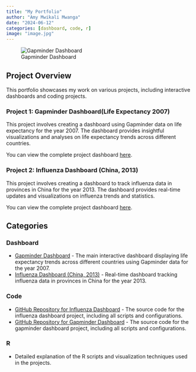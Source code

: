 ```yaml
---
title: "My Portfolio"
author: "Amy Mwikali Mwanga"
date: "2024-06-12"
categories: [dashboard, code, r]
image: "image.jpg"
---
```


![Gapminder Dashboard](./image2.jpg)

## Project Overview

This portfolio showcases my work on various projects, including interactive dashboards and coding projects.

### Project 1: Gapminder Dashboard(Life Expectancy 2007)

This project involves creating a dashboard using Gapminder data on life expectancy for the year 2007. The dashboard provides insightful visualizations and analyses on life expectancy trends across different countries.

You can view the complete project dashboard [here](https://amymwix.github.io/gapminder_dash/).

### Project 2: Influenza Dashboard (China, 2013)

This project involves creating a dashboard to track influenza data in provinces in China for the year 2013. The dashboard provides real-time updates and visualizations on influenza trends and statistics.

You can view the complete project dashboard [here](https://amymwix.github.io/influenza_china_2013/).

## Categories

### Dashboard

- [Gapminder Dashboard](https://amymwix.github.io/gapminder_dash/) - The main interactive dashboard displaying life expectancy trends across different countries using Gapminder data for the year 2007.
- [Influenza Dashboard (China, 2013)](https://amymwix.github.io/influenza_dash/) - Real-time dashboard tracking influenza data in provinces in China for the year 2013.

### Code

- [GitHub Repository for Influenza Dashboard](https://github.com/amymwix/influenza_dash.git) - The source code for the influenza dashboard project, including all scripts and configurations.
- [GitHub Repository for Gapminder Dashboard](https://github.com/amymwix/gapminder_dash/blob/365d85520136d95fa5b4a206371e8687643403ae/my_dashboard.qmd) - The source code for the gapminder dashboard project, including all scripts and configurations.

### R

- Detailed explanation of the R scripts and visualization techniques used in the projects.
